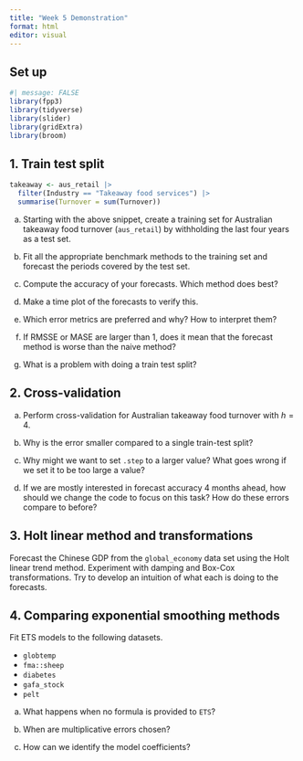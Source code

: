 ```yaml
---
title: "Week 5 Demonstration"
format: html
editor: visual
---
```


## Set up

```r
#| message: FALSE
library(fpp3)
library(tidyverse)
library(slider)
library(gridExtra)
library(broom)
```

## 1. Train test split

```r
takeaway <- aus_retail |>
  filter(Industry == "Takeaway food services") |>
  summarise(Turnover = sum(Turnover))
```

a.  Starting with the above snippet, create a training set for Australian takeaway food turnover (`aus_retail`) by withholding the last four years as a test set.

b.  Fit all the appropriate benchmark methods to the training set and forecast the periods covered by the test set.

c.  Compute the accuracy of your forecasts. Which method does best?

d.  Make a time plot of the forecasts to verify this.

e.  Which error metrics are preferred and why? How to interpret them?

f.  If RMSSE or MASE are larger than 1, does it mean that the forecast method is worse than the naive method?

g.  What is a problem with doing a train test split?

## 2. Cross-validation

a.  Perform cross-validation for Australian takeaway food turnover with $h=4$.

b.  Why is the error smaller compared to a single train-test split?

c.  Why might we want to set `.step` to a larger value? What goes wrong if we set it to be too large a value?

d.  If we are mostly interested in forecast accuracy 4 months ahead, how should we change the code to focus on this task? How do these errors compare to before?

## 3. Holt linear method and transformations

Forecast the Chinese GDP from the `global_economy` data set using the Holt linear trend method. Experiment with damping and Box-Cox transformations. Try to develop an intuition of what each is doing to the forecasts.

## 4. Comparing exponential smoothing methods

Fit ETS models to the following datasets.

-   `globtemp`
-   `fma::sheep`
-   `diabetes`
-   `gafa_stock`
-   `pelt`

a.  What happens when no formula is provided to `ETS`?

b.  When are multiplicative errors chosen?

c.  How can we identify the model coefficients?
